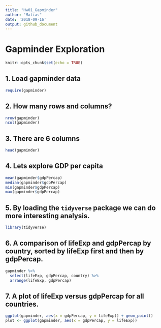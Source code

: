 ```yaml
---
title: "Hw01_Gapminder"
author: "Matias"
date: '2018-09-16'
output: github_document
---
```


# Gapminder Exploration

```r
knitr::opts_chunk$set(echo = TRUE)
```

## 1. Load gapminder data

```r
require(gapminder)
```

## 2. How many rows and columns?

```r
nrow(gapminder)
ncol(gapminder)
```

## 3. There are 6 columns

```r
head(gapminder)
```

## 4. Lets explore GDP per capita

```r
mean(gapminder$gdpPercap)
median(gapminder$gdpPercap)
min(gapminder$gdpPercap)
max(gapminder$gdpPercap)
```

## 5. By loading the `tidyverse` package we can do more interesting analysis.

```r
library(tidyverse)
```

## 6. A comparison of lifeExp and gdpPercap by country, sorted by lifeExp first and then by gdpPercap.

```r
gapminder %>%
  select(lifeExp, gdpPercap, country) %>%
  arrange(lifeExp, gdpPercap)
```

## 7. A plot of lifeExp versus gdpPercap for all countries.

```r
ggplot(gapminder, aes(x = gdpPercap, y = lifeExp)) + geom_point()
plot <- ggplot(gapminder, aes(x = gdpPercap, y = lifeExp)) 
```

